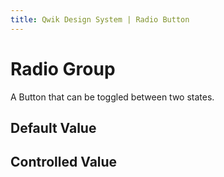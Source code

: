 ```yaml
---
title: Qwik Design System | Radio Button
---
```


# Radio Group

A Button that can be toggled between two states.

<Showcase name="hero" />

## Default Value

<Showcase name="defaultValue" />

## Controlled Value

<Showcase name="controlledValue" />
